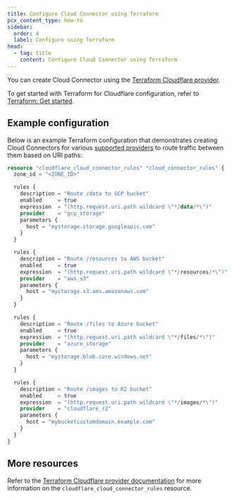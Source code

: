 ```yaml
---
title: Configure Cloud Connector using Terraform
pcx_content_type: how-to
sidebar:
  order: 4
  label: Configure using Terraform
head:
  - tag: title
    content: Configure Cloud Connector using Terraform
---
```


You can create Cloud Connector using the [Terraform Cloudflare provider](https://registry.terraform.io/providers/cloudflare/cloudflare/latest).

To get started with Terraform for Cloudflare configuration, refer to [Terraform: Get started](/terraform/installing/).

## Example configuration

Below is an example Terraform configuration that demonstrates creating Cloud Connectors for various [supported providers](/rules/cloud-connector/providers/) to route traffic between them based on URI paths:

```tf
resource "cloudflare_cloud_connector_rules" "cloud_connector_rules" {
  zone_id = "<ZONE_ID>"

  rules {
    description = "Route /data to GCP bucket"
    enabled     = true
    expression  = "(http.request.uri.path wildcard \"*/data/*\")"
    provider    = "gcp_storage"
    parameters {
      host = "mystorage.storage.googleapis.com"
    }
  }

  rules {
    description = "Route /resources to AWS bucket"
    enabled     = true
    expression  = "(http.request.uri.path wildcard \"*/resources/*\")"
    provider    = "aws_s3"
    parameters {
      host = "mystorage.s3.ams.amazonaws.com"
    }
  }

  rules {
    description = "Route /files to Azure bucket"
    enabled     = true
    expression  = "(http.request.uri.path wildcard \"*/files/*\")"
    provider    = "azure_storage"
    parameters {
      host = "mystorage.blob.core.windows.net"
    }
  }

  rules {
    description = "Route /images to R2 bucket"
    enabled     = true
    expression  = "(http.request.uri.path wildcard \"*/images/*\")"
    provider    = "cloudflare_r2"
    parameters {
      host = "mybucketcustomdomain.example.com"
    }
  }
}
```

## More resources

Refer to the [Terraform Cloudflare provider documentation](https://registry.terraform.io/providers/cloudflare/cloudflare/latest/docs) for more information on the `cloudflare_cloud_connector_rules` resource.
